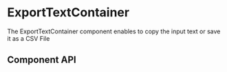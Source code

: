 

# ExportTextContainer

The ExportTextContainer component enables to copy the input text or save it as a CSV File

<Canvas>
  <Story id="ui-components-ui-export-text-container-export-text-stories-js--default-export-text-container" />
</Canvas>

## Component API

<ArgsTable of={ExportTextContainer} />
